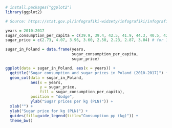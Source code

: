 ```r

# install.packages("ggplot2")
library(ggplot2)

# Source: https://stat.gov.pl/infografiki-widzety/infografiki/infografika-cukier-w-polsce,82,1.html

years = 2010:2017
sugar_consumption_per_capita = c(39.9, 39.4, 42.5, 41.9, 44.3, 40.5, 42.3, 44.5) # in kilograms
sugar_price = c(2.73, 4.07, 3.96, 3.60, 2.50, 2.23, 2.87, 3.04) # for 1 kilogram in PLN

sugar_in_Poland = data.frame(years,
                             sugar_consumption_per_capita,
                             sugar_price)

ggplot(data = sugar_in_Poland, aes(x = years)) +
  ggtitle("Sugar consumption and sugar prices in Poland (2010-2017)") +
  geom_col(data = sugar_in_Poland, 
           aes(x = years, 
               y = sugar_price, 
               fill = sugar_consumption_per_capita), 
           position = "dodge",
           ylab("Sugar prices per kg (PLN)")) + 
  xlab("") +
  ylab("Sugar price for kg (PLN)") +
  guides(fill=guide_legend(title="Consumption pp (kg)")) +
  theme_bw()

```